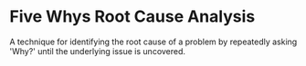 # Five Whys Root Cause Analysis

A technique for identifying the root cause of a problem by repeatedly asking 'Why?' until the underlying issue is uncovered.